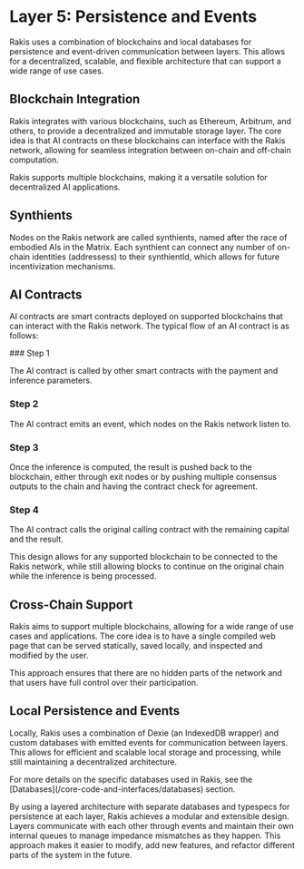 
# Layer 5: Persistence and Events

Rakis uses a combination of blockchains and local databases for persistence and event-driven communication between layers. This allows for a decentralized, scalable, and flexible architecture that can support a wide range of use cases.

## Blockchain Integration

Rakis integrates with various blockchains, such as Ethereum, Arbitrum, and others, to provide a decentralized and immutable storage layer. The core idea is that AI contracts on these blockchains can interface with the Rakis network, allowing for seamless integration between on-chain and off-chain computation.

<Callout type="info">
Rakis supports multiple blockchains, making it a versatile solution for decentralized AI applications.
</Callout>

## Synthients

Nodes on the Rakis network are called synthients, named after the race of embodied AIs in the Matrix. Each synthient can connect any number of on-chain identities (addressess) to their synthientId, which allows for future incentivization mechanisms.

## AI Contracts

AI contracts are smart contracts deployed on supported blockchains that can interact with the Rakis network. The typical flow of an AI contract is as follows:

<Steps>
### Step 1

The AI contract is called by other smart contracts with the payment and inference parameters.

### Step 2

The AI contract emits an event, which nodes on the Rakis network listen to.

### Step 3

Once the inference is computed, the result is pushed back to the blockchain, either through exit nodes or by pushing multiple consensus outputs to the chain and having the contract check for agreement.

### Step 4

The AI contract calls the original calling contract with the remaining capital and the result.
</Steps>

This design allows for any supported blockchain to be connected to the Rakis network, while still allowing blocks to continue on the original chain while the inference is being processed.

## Cross-Chain Support

Rakis aims to support multiple blockchains, allowing for a wide range of use cases and applications. The core idea is to have a single compiled web page that can be served statically, saved locally, and inspected and modified by the user. 

This approach ensures that there are no hidden parts of the network and that users have full control over their participation.

## Local Persistence and Events

Locally, Rakis uses a combination of Dexie (an IndexedDB wrapper) and custom databases with emitted events for communication between layers. This allows for efficient and scalable local storage and processing, while still maintaining a decentralized architecture.

<Callout type="info">
For more details on the specific databases used in Rakis, see the [Databases](/core-code-and-interfaces/databases) section.
</Callout>

By using a layered architecture with separate databases and typespecs for persistence at each layer, Rakis achieves a modular and extensible design. Layers communicate with each other through events and maintain their own internal queues to manage impedance mismatches as they happen. This approach makes it easier to modify, add new features, and refactor different parts of the system in the future.